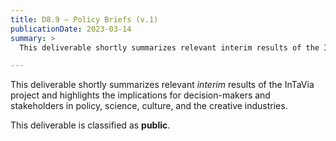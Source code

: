 ```yaml
---
title: D8.9 – Policy Briefs (v.1)
publicationDate: 2023-03-14
summary: >
  This deliverable shortly summarizes relevant interim results of the InTaVia project and highlights the implications for decision-makers and stakeholders in policy, science, culture, and the creative industries.

---
```


This deliverable shortly summarizes relevant *interim* results of the InTaVia project and highlights the implications for decision-makers and stakeholders in policy, science, culture, and the creative industries.

This deliverable is classified as **public**.
